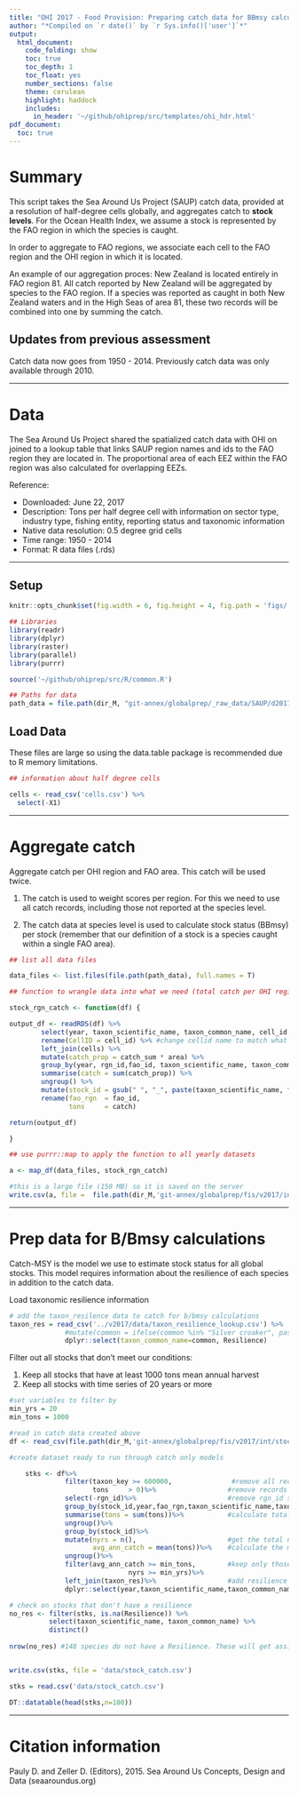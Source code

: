 ```yaml
---
title: "OHI 2017 - Food Provision: Preparing catch data for BBmsy calculations"
author: "*Compiled on `r date()` by `r Sys.info()['user']`*"
output: 
  html_document:
    code_folding: show
    toc: true
    toc_depth: 1
    toc_float: yes
    number_sections: false
    theme: cerulean
    highlight: haddock
    includes: 
      in_header: '~/github/ohiprep/src/templates/ohi_hdr.html'
pdf_document:
  toc: true
---
```


# Summary

This script takes the Sea Around Us Project (SAUP) catch data, provided at a resolution of half-degree cells globally, and aggregates catch to **stock levels**. For the Ocean Health Index, we assume a stock is represented by the FAO region in which the species is caught.

In order to aggregate to FAO regions, we associate each cell to the FAO region and the OHI region in which it is located.

An example of our aggregation proces: New Zealand is located entirely in FAO region 81. All catch reported by New Zealand will be aggregated by species to the FAO region. If a species was reported as caught in both New Zealand waters and in the High Seas of area 81, these two records will be combined into one by summing the catch.

## Updates from previous assessment
Catch data now goes from 1950 - 2014. Previously catch data was only available through 2010.

***

# Data
The Sea Around Us Project shared the spatialized catch data with OHI on joined to a lookup table that links SAUP region names and ids to the FAO region they are located in. The proportional area of each EEZ within the FAO region was also calculated for overlapping EEZs.


Reference: 

* Downloaded: June 22, 2017
* Description: Tons per half degree cell with information on sector type, industry type, fishing entity, reporting status and taxonomic information
* Native data resolution: 0.5 degree grid cells
* Time range: 1950 - 2014
* Format: R data files (.rds)

***

## Setup

``` r

knitr::opts_chunk$set(fig.width = 6, fig.height = 4, fig.path = 'figs/',message = FALSE, warning = FALSE)

## Libraries
library(readr)
library(dplyr)
library(raster)
library(parallel)
library(purrr)

source('~/github/ohiprep/src/R/common.R')

## Paths for data
path_data = file.path(dir_M, "git-annex/globalprep/_raw_data/SAUP/d2017/annual_data")
```

## Load Data

These files are large so using the data.table package is recommended due to R memory limitations.

```r

## information about half degree cells

cells <- read_csv('cells.csv') %>%
  select(-X1)
```

***

# Aggregate catch

Aggregate catch per OHI region and FAO area. This catch will be used twice. 

(1) The catch is used to weight scores per region. For this we need to use all catch records, including those not reported at the species level.

(2) The catch data at species level is used to calculate stock status (BBmsy) per stock (remember that our definition of a stock is a species caught within a single FAO area).

```r

## list all data files

data_files <- list.files(file.path(path_data), full.names = T)

## function to wrangle data into what we need (total catch per OHI region per stock)

stock_rgn_catch <- function(df) {

output_df <- readRDS(df) %>%
        select(year, taxon_scientific_name, taxon_common_name, cell_id, catch_sum, taxon_key) %>%
        rename(CellID = cell_id) %>% #change cellid name to match what is in cells.csv
        left_join(cells) %>%
        mutate(catch_prop = catch_sum * area) %>%
        group_by(year, rgn_id,fao_id, taxon_scientific_name, taxon_common_name, taxon_key) %>%
        summarise(catch = sum(catch_prop)) %>%
        ungroup() %>%
        mutate(stock_id = gsub(" ", "_", paste(taxon_scientific_name, fao_id, sep='-'), fixed=TRUE))%>%
        rename(fao_rgn  = fao_id,
               tons     = catch)

return(output_df)

}

## use purrr::map to apply the function to all yearly datasets

a <- map_df(data_files, stock_rgn_catch)

#this is a large file (150 MB) so it is saved on the server
write.csv(a, file =  file.path(dir_M,'git-annex/globalprep/fis/v2017/int/stock_catch_by_rgn.csv'),row.names=FALSE)

```

***

# Prep data for B/Bmsy calculations

Catch-MSY is the model we use to estimate stock status for all global stocks. This model requires information about the resilience of each species in addition to the catch data.

Load taxonomic resilience information

```r

# add the taxon_resilence data to catch for b/bmsy calculations
taxon_res = read_csv('../v2017/data/taxon_resilience_lookup.csv') %>%
              #mutate(common = ifelse(common %in% "Silver croaker", paste(common, sciname, sep=" "), common)) %>%
              dplyr::select(taxon_common_name=common, Resilience)
```

Filter out all stocks that don't meet our conditions:

(1) Keep all stocks that have at least 1000 tons mean annual harvest
(2) Keep all stocks with time series of 20 years or more

```r

#set variables to filter by
min_yrs = 20
min_tons = 1000

#read in catch data created above
df <- read_csv(file.path(dir_M,'git-annex/globalprep/fis/v2017/int/stock_catch_by_rgn.csv'))

#create dataset ready to run through catch only models

    stks <- df%>%
              filter(taxon_key >= 600000,               #remove all records of catch reported at higher taxonomic levels than species
                     tons     > 0)%>%                  #remove records of 0 catch
              select(-rgn_id)%>%                       #remove rgn_id since we aggregate stocks to the FAO level   
              group_by(stock_id,year,fao_rgn,taxon_scientific_name,taxon_common_name,taxon_key)%>%
              summarise(tons = sum(tons))%>%           #calculate total tons per stock
              ungroup()%>%
              group_by(stock_id)%>%
              mutate(nyrs = n(),                       #get the total number of years the stock has records for   
                     avg_ann_catch = mean(tons))%>%    #calculate the mean catch over all catch years
              ungroup()%>%
              filter(avg_ann_catch >= min_tons,        #keep only those stocks that meet our conditions
                              nyrs >= min_yrs)%>%
              left_join(taxon_res)%>%                  #add resilience information
              dplyr::select(year,taxon_scientific_name,taxon_common_name,fao_rgn,stock_id,taxon_key,Resilience,tons)

# check on stocks that don't have a resilience
no_res <- filter(stks, is.na(Resilience)) %>%
          select(taxon_scientific_name, taxon_common_name) %>%
          distinct()
    
nrow(no_res) #148 species do not have a Resilience. These will get assigned a Medium Resilience by default by the CMSY model.


write.csv(stks, file = 'data/stock_catch.csv')
```


```r

stks = read.csv('data/stock_catch.csv')

DT::datatable(head(stks,n=100))

```

***

# Citation information

Pauly D. and Zeller D. (Editors), 2015. Sea Around Us Concepts, Design and Data (seaaroundus.org)